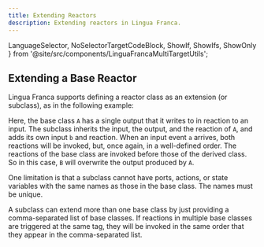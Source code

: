 ```yaml
---
title: Extending Reactors
description: Extending reactors in Lingua Franca.
---
```


  LanguageSelector,
  NoSelectorTargetCodeBlock,
  ShowIf, ShowIfs, ShowOnly
} from '@site/src/components/LinguaFrancaMultiTargetUtils';

<LanguageSelector c py ts rs />

## Extending a Base Reactor

Lingua Franca supports defining a reactor class as an extension (or subclass), as in the following example:


<NoSelectorTargetCodeBlock c={C_Extends} py={Py_Extends} rs={Rs_Extends} ts={TS_Extends} lf />


<ExtendsSVG title="Lingua Franca diagram: Extends" role="img" width="350" />

Here, the base class `A` has a single output that it writes to in reaction to an input. The subclass inherits the input, the output, and the reaction of `A`, and adds its own input `b` and reaction. When an input event `a` arrives, both reactions will be invoked, but, once again, in a well-defined order. The reactions of the base class are invoked before those of the derived class. So in this case, `B` will overwrite the output produced by `A`.

One limitation is that a subclass cannot have ports, actions, or state variables with the same names as those in the base class. The names must be unique.

A subclass can extend more than one base class by just providing a comma-separated list of base classes. If reactions in multiple base classes are triggered at the same tag, they will be invoked in the same order that they appear in the comma-separated list.

